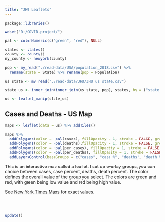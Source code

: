 ```yaml
---
title: "JHU Leaflets"
---
```


```r
package::libraries()

wdset("D:/COVID-project/")

pal <- colorNumeric(c("green", "red"), NULL)

states <- states() 
county <- county()
ny_county <- newyork(county)

pop <- my_read("./read-data/USA/population_2018.csv") %>% 
  rename(state = State) %>% rename(pop = Population)

us_state <- my_read("./read-data/JHU/JHU_us_state.csv") 

state_us <- inner_join(inner_join(us_state, pop), states, by = ("state_name" = "state"))

us <- leaflet_manip(state_us) 
```

## Cases and Deaths - US Map

```r
maps <- leaflet(data = us) %>% addTiles() 

maps %>% 
  addPolygons(color = ~pal(cases), fillOpacity = 1, stroke = FALSE, group = "cases") %>%
  addPolygons(color = ~pal(deaths),fillOpacity = 1, stroke = FALSE, group = "deaths") %>%
  addPolygons(color = ~pal(per_cases), fillOpacity = 1, stroke = FALSE, group = "case %") %>%
  addPolygons(color = ~pal(per_deaths), fillOpacity = 1, stroke = FALSE, group = "death %") %>%
  addLayersControl(baseGroups = c("cases", "case %", "deaths", "death %"))
```

This is an interactive map called a leaflet. I set up overlay groups, you can choice between cases, case percent, deaths, death percent. The color defines the overall value of the group you select. The colors are green and red, with green being low value and red being high value.

See [New York Times Maps](https://kctolli.github.io/COVID-19/ny.html#Maps) for exact values. 

<br /><br />

```r
update()
```